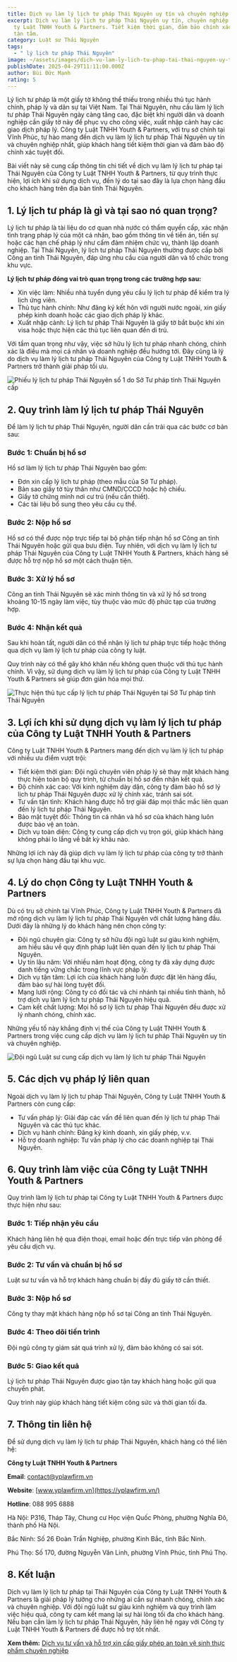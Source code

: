 ```yaml
---
title: Dịch vụ làm lý lịch tư pháp Thái Nguyên uy tín và chuyên nghiệp nhất 2025
excerpt: Dịch vụ làm lý lịch tư pháp Thái Nguyên uy tín, chuyên nghiệp bởi Công
  ty Luật TNHH Youth & Partners. Tiết kiệm thời gian, đảm bảo chính xác, hỗ trợ
  tận tâm.
category: Luật sư Thái Nguyên
tags:
  - " lý lịch tư pháp Thái Nguyên"
image: ~/assets/images/dich-vu-lam-ly-lich-tu-phap-tai-thai-nguyen-uy-tin-va-chuyen-nghiep-nhat-2025.jpg
publishDate: 2025-04-29T11:11:00.000Z
author: Bùi Đức Mạnh
rating: 5
---
```

Lý lịch tư pháp là một giấy tờ không thể thiếu trong nhiều thủ tục hành chính, pháp lý và dân sự tại Việt Nam. Tại Thái Nguyên, nhu cầu làm lý lịch tư pháp Thái Nguyên ngày càng tăng cao, đặc biệt khi người dân và doanh nghiệp cần giấy tờ này để phục vụ cho công việc, xuất nhập cảnh hay các giao dịch pháp lý. Công ty Luật TNHH Youth & Partners, với trụ sở chính tại Vĩnh Phúc, tự hào mang đến dịch vụ làm lý lịch tư pháp Thái Nguyên uy tín và chuyên nghiệp nhất, giúp khách hàng tiết kiệm thời gian và đảm bảo độ chính xác tuyệt đối.

Bài viết này sẽ cung cấp thông tin chi tiết về dịch vụ làm lý lịch tư pháp tại Thái Nguyên của Công ty Luật TNHH Youth & Partners, từ quy trình thực hiện, lợi ích khi sử dụng dịch vụ, đến lý do tại sao đây là lựa chọn hàng đầu cho khách hàng trên địa bàn tỉnh Thái Nguyên.

## 1. Lý lịch tư pháp là gì và tại sao nó quan trọng?

Lý lịch tư pháp là tài liệu do cơ quan nhà nước có thẩm quyền cấp, xác nhận tình trạng pháp lý của một cá nhân, bao gồm thông tin về tiền án, tiền sự hoặc các hạn chế pháp lý như cấm đảm nhiệm chức vụ, thành lập doanh nghiệp. Tại Thái Nguyên, lý lịch tư pháp Thái Nguyên thường được cấp bởi Công an tỉnh Thái Nguyên, đáp ứng nhu cầu của người dân và tổ chức trong khu vực.

**Lý lịch tư pháp đóng vai trò quan trọng trong các trường hợp sau:**

* Xin việc làm: Nhiều nhà tuyển dụng yêu cầu lý lịch tư pháp để kiểm tra lý lịch ứng viên.
* Thủ tục hành chính: Như đăng ký kết hôn với người nước ngoài, xin giấy phép kinh doanh hoặc các giao dịch pháp lý khác.
* Xuất nhập cảnh: Lý lịch tư pháp Thái Nguyên là giấy tờ bắt buộc khi xin visa hoặc thực hiện các thủ tục liên quan đến di trú.

Với tầm quan trọng như vậy, việc sở hữu lý lịch tư pháp nhanh chóng, chính xác là điều mà mọi cá nhân và doanh nghiệp đều hướng tới. Đây cũng là lý do dịch vụ làm lý lịch tư pháp Thái Nguyên của Công ty Luật TNHH Youth & Partners trở thành giải pháp tối ưu.

![Phiếu lý lịch tư pháp Thái Nguyên số 1 do Sở Tư pháp tỉnh Thái Nguyên cấp](~/assets/images/phieu-ly-lich-tu-phap-thai-nguyen-so-1.jpg "Phiếu lý lịch tư pháp Thái Nguyên số 1 do Sở Tư pháp tỉnh Thái Nguyên cấp")

## 2. Quy trình làm lý lịch tư pháp Thái Nguyên

Để làm lý lịch tư pháp Thái Nguyên, người dân cần trải qua các bước cơ bản sau:

### Bước 1: Chuẩn bị hồ sơ

Hồ sơ làm lý lịch tư pháp Thái Nguyên bao gồm:

* Đơn xin cấp lý lịch tư pháp (theo mẫu của Sở Tư pháp).
* Bản sao giấy tờ tùy thân như CMND/CCCD hoặc hộ chiếu.
* Giấy tờ chứng minh nơi cư trú (nếu cần thiết).
* Các tài liệu bổ sung theo yêu cầu cụ thể.

### Bước 2: Nộp hồ sơ

Hồ sơ có thể được nộp trực tiếp tại bộ phận tiếp nhận hồ sơ Công an tỉnh Thái Nguyên hoặc gửi qua bưu điện. Tuy nhiên, với dịch vụ làm lý lịch tư pháp Thái Nguyên của Công ty Luật TNHH Youth & Partners, khách hàng sẽ được hỗ trợ nộp hồ sơ một cách thuận tiện.

### Bước 3: Xử lý hồ sơ

Công an tỉnh Thái Nguyên sẽ xác minh thông tin và xử lý hồ sơ trong khoảng 10-15 ngày làm việc, tùy thuộc vào mức độ phức tạp của trường hợp.

### Bước 4: Nhận kết quả

Sau khi hoàn tất, người dân có thể nhận lý lịch tư pháp trực tiếp hoặc thông qua dịch vụ làm lý lịch tư pháp của công ty luật.

Quy trình này có thể gây khó khăn nếu không quen thuộc với thủ tục hành chính. Vì vậy, sử dụng dịch vụ làm lý lịch tư pháp của Công ty Luật TNHH Youth & Partners sẽ giúp đơn giản hóa mọi thứ.

![Thực hiện thủ tục cấp lý lịch tư pháp Thái Nguyên tại Sở Tư pháp tỉnh Thái Nguyên](~/assets/images/thuc-hien-thu-tuc-cap-ly-lich-tu-phap-thai-nguyen.png "Thực hiện thủ tục cấp lý lịch tư pháp Thái Nguyên tại Sở Tư pháp tỉnh Thái Nguyên")

## 3. Lợi ích khi sử dụng dịch vụ làm lý lịch tư pháp của Công ty Luật TNHH Youth & Partners

Công ty Luật TNHH Youth & Partners mang đến dịch vụ làm lý lịch tư pháp với nhiều ưu điểm vượt trội:

* Tiết kiệm thời gian: Đội ngũ chuyên viên pháp lý sẽ thay mặt khách hàng thực hiện toàn bộ quy trình, từ chuẩn bị hồ sơ đến nhận kết quả.
* Độ chính xác cao: Với kinh nghiệm dày dặn, công ty đảm bảo hồ sơ lý lịch tư pháp Thái Nguyên được xử lý chính xác, tránh sai sót.
* Tư vấn tận tình: Khách hàng được hỗ trợ giải đáp mọi thắc mắc liên quan đến lý lịch tư pháp Thái Nguyên.
* Bảo mật tuyệt đối: Thông tin cá nhân và hồ sơ của khách hàng luôn được bảo vệ an toàn.
* Dịch vụ toàn diện: Công ty cung cấp dịch vụ trọn gói, giúp khách hàng không phải lo lắng về bất kỳ khâu nào.

Những lợi ích này đã giúp dịch vụ làm lý lịch tư pháp của công ty trở thành sự lựa chọn hàng đầu tại khu vực.

## 4. Lý do chọn Công ty Luật TNHH Youth & Partners

Dù có trụ sở chính tại Vĩnh Phúc, Công ty Luật TNHH Youth & Partners đã mở rộng dịch vụ làm lý lịch tư pháp Thái Nguyên với chất lượng hàng đầu. Dưới đây là những lý do khách hàng nên chọn công ty:

* Đội ngũ chuyên gia: Công ty sở hữu đội ngũ luật sư giàu kinh nghiệm, am hiểu sâu về quy định pháp luật liên quan đến lý lịch tư pháp Thái Nguyên.
* Uy tín lâu năm: Với nhiều năm hoạt động, công ty đã xây dựng được danh tiếng vững chắc trong lĩnh vực pháp lý.
* Dịch vụ tận tâm: Lợi ích của khách hàng luôn được đặt lên hàng đầu, đảm bảo sự hài lòng tuyệt đối.
* Mạng lưới rộng: Công ty có đối tác và chi nhánh tại nhiều tỉnh thành, hỗ trợ dịch vụ làm lý lịch tư pháp Thái Nguyên hiệu quả.
* Cam kết chất lượng: Mọi hồ sơ lý lịch tư pháp Thái Nguyên đều được xử lý nhanh chóng, chính xác.

Những yếu tố này khẳng định vị thế của Công ty Luật TNHH Youth & Partners trong việc cung cấp dịch vụ làm lý lịch tư pháp Thái Nguyên uy tín và chuyên nghiệp.

![Đội ngũ Luật sư cung cấp dịch vụ làm lý lịch tư pháp Thái Nguyên](~/assets/images/doi-ngu-luat-su-cung-cap-dich-vu-lam-ly-lich-tu-phap-thai-nguyen.jpg "Đội ngũ Luật sư cung cấp dịch vụ làm lý lịch tư pháp Thái Nguyên")

## 5. Các dịch vụ pháp lý liên quan

Ngoài dịch vụ làm lý lịch tư pháp Thái Nguyên, Công ty Luật TNHH Youth & Partners còn cung cấp:

* Tư vấn pháp lý: Giải đáp các vấn đề liên quan đến lý lịch tư pháp Thái Nguyên và các thủ tục khác.
* Dịch vụ hành chính: Đăng ký kinh doanh, xin giấy phép, v.v.
* Hỗ trợ doanh nghiệp: Tư vấn pháp lý cho các doanh nghiệp tại Thái Nguyên.

## 6. Quy trình làm việc của Công ty Luật TNHH Youth & Partners

Quy trình làm lý lịch tư pháp tại Công ty Luật TNHH Youth & Partners được thực hiện như sau:

### Bước 1: Tiếp nhận yêu cầu

Khách hàng liên hệ qua điện thoại, email hoặc đến trực tiếp văn phòng để yêu cầu dịch vụ.

### Bước 2: Tư vấn và chuẩn bị hồ sơ

Luật sư tư vấn và hỗ trợ khách hàng chuẩn bị đầy đủ giấy tờ cần thiết.

### Bước 3: Nộp hồ sơ

Công ty thay mặt khách hàng nộp hồ sơ tại Công an tỉnh Thái Nguyên.

### Bước 4: Theo dõi tiến trình

Đội ngũ công ty giám sát quá trình xử lý, đảm bảo không có sai sót.

### Bước 5: Giao kết quả

Lý lịch tư pháp Thái Nguyên được giao tận tay khách hàng hoặc gửi qua chuyển phát.

Quy trình này giúp khách hàng tiết kiệm công sức và thời gian tối đa.

## 7. Thông tin liên hệ

Để sử dụng dịch vụ làm lý lịch tư pháp Thái Nguyên, khách hàng có thể liên hệ:

**Công ty Luật TNHH Youth & Partners**

**Email**: [contact@yplawfirm.vn](mailto:contact@yplawfirm.vn)

**Website**: [www.yplawfirm.vn](https://yplawfirm.vn/)

**Hotline**: 088 995 6888

Hà Nội: P316, Tháp Tây, Chung cư Học viện Quốc Phòng, phường Nghĩa Đô, thành phố Hà Nội.

Bắc Ninh: Số 26 Đoàn Trần Nghiệp, phường Kinh Bắc, tỉnh Bắc Ninh.

Phú Thọ: Số 170, đường Nguyễn Văn Linh, phường Vĩnh Phúc, tỉnh Phú Thọ.

## 8. Kết luận

Dịch vụ làm lý lịch tư pháp tại Thái Nguyên của Công ty Luật TNHH Youth & Partners là giải pháp lý tưởng cho những ai cần sự nhanh chóng, chính xác và chuyên nghiệp. Với đội ngũ luật sư giàu kinh nghiệm và quy trình làm việc hiệu quả, công ty cam kết mang lại sự hài lòng tối đa cho khách hàng. Nếu bạn cần làm lý lịch tư pháp Thái Nguyên, hãy liên hệ ngay với Công ty Luật TNHH Youth & Partners để được hỗ trợ tốt nhất.

**Xem thêm:** [Dịch vụ tư vấn và hỗ trợ xin cấp giấy phép an toàn vệ sinh thực phẩm chuyên nghiệp](https://yplawfirm.vn/phap-ly/dich-vu-tu-van-va-ho-tro-xin-cap-giay-phep-an-toan-ve-sinh-thuc-pham-chuyen-nghiep)

